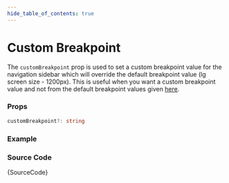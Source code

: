 ```yaml
---
hide_table_of_contents: true
---
```



# Custom Breakpoint

The `customBreakpoint` prop is used to set a custom breakpoint value for the navigation sidebar which will override the default breakpoint value (lg screen size - 1200px). This is useful when you want a custom breakpoint value and not from the default breakpoint values given [here](/docs/menu-examples/vertical-examples/vertical-nav/breakpoint).

### Props

```ts noCopy
customBreakpoint?: string
```

### Example

<IframeWindow url='http://localhost:3000/en/menu-examples/vertical-menu/vertical-nav/custom-breakpoint' />

### Source Code

<TsToJsCodeSnippet>{SourceCode}</TsToJsCodeSnippet>
